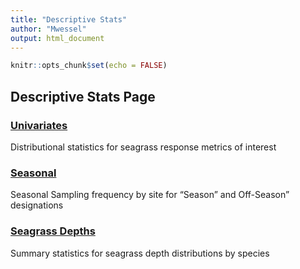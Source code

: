```yaml
---
title: "Descriptive Stats"
author: "Mwessel"
output: html_document
---
```


```r
knitr::opts_chunk$set(echo = FALSE)
```

## Descriptive Stats Page


### [Univariates](https://mikewessel.github.io/AP/docs/Univariates.pdf){target="_blank"}
Distributional statistics for seagrass response metrics of interest


### [Seasonal](https://mikewessel.github.io/AP/docs/Seasonalsamp.pdf){target="_blank"}
Seasonal Sampling frequency by site for "Season" and Off-Season" designations


### [Seagrass Depths](https://mikewessel.github.io/AP/docs/seagrassdepth.pdf){target="_blank"}
Summary statistics for seagrass depth distributions by species

